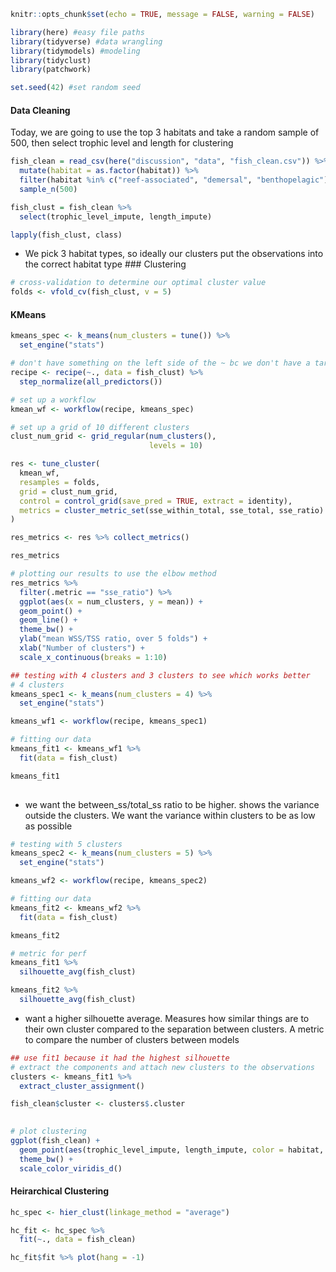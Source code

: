 ```r
knitr::opts_chunk$set(echo = TRUE, message = FALSE, warning = FALSE)

library(here) #easy file paths
library(tidyverse) #data wrangling
library(tidymodels) #modeling
library(tidyclust)
library(patchwork)

set.seed(42) #set random seed
```

#### Data Cleaning

Today, we are going to use the top 3 habitats and take a random sample of 500, then select trophic level and length for clustering

```r

fish_clean = read_csv(here("discussion", "data", "fish_clean.csv")) %>% 
  mutate(habitat = as.factor(habitat)) %>% 
  filter(habitat %in% c("reef-associated", "demersal", "benthopelagic")) %>% 
  sample_n(500)

fish_clust = fish_clean %>% 
  select(trophic_level_impute, length_impute) 

lapply(fish_clust, class)

```
- We pick 3 habitat types, so ideally our clusters put the observations into the correct habitat type
### Clustering

```r
# cross-validation to determine our optimal cluster value
folds <- vfold_cv(fish_clust, v = 5)
```

#### KMeans

```r
kmeans_spec <- k_means(num_clusters = tune()) %>% 
  set_engine("stats")
```

```r
# don't have something on the left side of the ~ bc we don't have a target variable
recipe <- recipe(~., data = fish_clust) %>% 
  step_normalize(all_predictors())

# set up a workflow
kmean_wf <- workflow(recipe, kmeans_spec)
```

```r
# set up a grid of 10 different clusters
clust_num_grid <- grid_regular(num_clusters(),
                               levels = 10)
```

```r
res <- tune_cluster(
  kmean_wf,
  resamples = folds,
  grid = clust_num_grid,
  control = control_grid(save_pred = TRUE, extract = identity),
  metrics = cluster_metric_set(sse_within_total, sse_total, sse_ratio)
)
```

```r
res_metrics <- res %>% collect_metrics()

res_metrics
```

```r
# plotting our results to use the elbow method
res_metrics %>%
  filter(.metric == "sse_ratio") %>%
  ggplot(aes(x = num_clusters, y = mean)) +
  geom_point() +
  geom_line() +
  theme_bw() +
  ylab("mean WSS/TSS ratio, over 5 folds") +
  xlab("Number of clusters") +
  scale_x_continuous(breaks = 1:10)
```

```r
## testing with 4 clusters and 3 clusters to see which works better
# 4 clusters
kmeans_spec1 <- k_means(num_clusters = 4) %>% 
  set_engine("stats")

kmeans_wf1 <- workflow(recipe, kmeans_spec1)
```

```r
# fitting our data
kmeans_fit1 <- kmeans_wf1 %>% 
  fit(data = fish_clust)

kmeans_fit1
  
```

- we want the between_ss/total_ss ratio to be higher. shows the variance outside the clusters. We want the variance within clusters to be as low as possible

```r
# testing with 5 clusters
kmeans_spec2 <- k_means(num_clusters = 5) %>% 
  set_engine("stats")

kmeans_wf2 <- workflow(recipe, kmeans_spec2)
```

```r
# fitting our data
kmeans_fit2 <- kmeans_wf2 %>% 
  fit(data = fish_clust)

kmeans_fit2
```

```r
# metric for perf
kmeans_fit1 %>% 
  silhouette_avg(fish_clust)
```

```r
kmeans_fit2 %>% 
  silhouette_avg(fish_clust)
```
- want a higher silhouette average. Measures how similar things are to their own cluster compared to the separation between clusters. A metric to compare the number of clusters between models

```r
## use fit1 because it had the highest silhouette
# extract the components and attach new clusters to the observations
clusters <- kmeans_fit1 %>% 
  extract_cluster_assignment()

fish_clean$cluster <- clusters$.cluster
  
```

```r
# plot clustering
ggplot(fish_clean) +
  geom_point(aes(trophic_level_impute, length_impute, color = habitat, shape = cluster)) +
  theme_bw() +
  scale_color_viridis_d()
```

#### Heirarchical Clustering

```r
hc_spec <- hier_clust(linkage_method = "average")

```

```r
hc_fit <- hc_spec %>% 
  fit(~., data = fish_clean)
```

```r
hc_fit$fit %>% plot(hang = -1)
```

